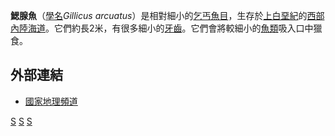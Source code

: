 {{unreferenced|time=2013-09-05}}
{{Speciesbox
| taxon = Gillicus arcuatus
| binomial_authority = [[愛德華·德林克·科普|Cope]], 1875
| image = Gillicus_arcuatus.JPG
| fossil_range = 晚[[白堊紀|白堊紀]]
| parent_authority = Hay, 1898
}}

'''鰓腺魚'''（[[學名|學名]]''Gillicus arcuatus''）是相對細小的[[乞丐魚目|乞丐魚目]]，生存於[[上白堊紀|上白堊紀]]的[[西部內陸海道|西部內陸海道]]。它們約長2米，有很多細小的[[牙齒|牙齒]]。它們會將較細小的[[魚類|魚類]]吸入口中獵食。

== 外部連結 ==
* [http://animals.nationalgeographic.com/animals/enlarge/gillicus-image.html 國家地理頻道] {{Wayback|url=http://animals.nationalgeographic.com/animals/enlarge/gillicus-image.html |date=20100107183518 }}
{{Teleosteomorpha|C.}}
{{taxonbar}}

[[Category:乞丐魚亞科|S]]
[[Category:白堊紀魚類|S]]
[[Category:_1896年描述的鱼类|S]]

{{fish-stub}}
{{paleo-stub}}